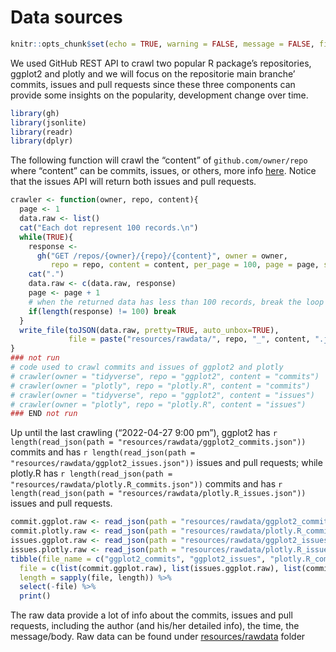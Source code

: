 # Data sources

```r
knitr::opts_chunk$set(echo = TRUE, warning = FALSE, message = FALSE, fig.align = "center")
```
We used GitHub REST API to crawl two popular R package's repositories, ggplot2 and plotly and we will focus on the repositorie main branche' commits, issues and pull requests since these three components can provide some insights on the popularity, development change over time.

```r
library(gh)
library(jsonlite)
library(readr)
library(dplyr)
```

The following function will crawl the "content" of `github.com/owner/repo` where "content" can be commits, issues, or others, more info [here](https://docs.github.com/en/rest){target="_blank"}. Notice that the issues API will return both issues and pull requests.
```r
crawler <- function(owner, repo, content){
  page <- 1
  data.raw <- list()
  cat("Each dot represent 100 records.\n")
  while(TRUE){
    response <- 
      gh("GET /repos/{owner}/{repo}/{content}", owner = owner,
         repo = repo, content = content, per_page = 100, page = page, state = "all") 
    cat(".")
    data.raw <- c(data.raw, response)
    page <- page + 1
    # when the returned data has less than 100 records, break the loop since all the record has been crawled
    if(length(response) != 100) break
  }
  write_file(toJSON(data.raw, pretty=TRUE, auto_unbox=TRUE), 
             file = paste("resources/rawdata/", repo, "_", content, ".json", sep = ""))
}
### not run
# code used to crawl commits and issues of ggplot2 and plotly
# crawler(owner = "tidyverse", repo = "ggplot2", content = "commits")
# crawler(owner = "plotly", repo = "plotly.R", content = "commits")
# crawler(owner = "tidyverse", repo = "ggplot2", content = "issues")
# crawler(owner = "plotly", repo = "plotly.R", content = "issues")
### END not run
```

Up until the last crawling ("2022-04-27 9:00 pm"), ggplot2 has `r length(read_json(path = "resources/rawdata/ggplot2_commits.json"))` commits and has `r length(read_json(path = "resources/rawdata/ggplot2_issues.json"))` issues and pull requests; while plotly.R has `r length(read_json(path = "resources/rawdata/plotly.R_commits.json"))` commits and has `r length(read_json(path = "resources/rawdata/plotly.R_issues.json"))` issues and pull requests. 
```r
commit.ggplot.raw <- read_json(path = "resources/rawdata/ggplot2_commits.json")
commit.plotly.raw <- read_json(path = "resources/rawdata/plotly.R_commits.json")
issues.ggplot.raw <- read_json(path = "resources/rawdata/ggplot2_issues.json")
issues.plotly.raw <- read_json(path = "resources/rawdata/plotly.R_issues.json")
tibble(file_name = c("ggplot2_commits", "ggplot2_issues", "plotly.R_commits", "plotly.R_issues"),
  file = c(list(commit.ggplot.raw), list(issues.ggplot.raw), list(commit.plotly.raw), list(issues.plotly.raw)),
  length = sapply(file, length)) %>%
  select(-file) %>%
  print()
```

The raw data provide a lot of info about the commits, issues and pull requests, including the author (and his/her detailed info), the time, the message/body. Raw data can be found under [resources/rawdata](https://github.com/5293-project-statistical-graphics/final-project/tree/main/resources/rawdata){target="_blank} folder